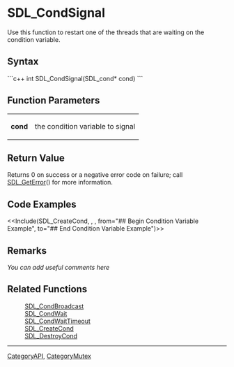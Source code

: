 
= SDL_CondSignal =
Use this function to restart one of the threads that are waiting on the condition variable.


== Syntax ==
```c++
int SDL_CondSignal(SDL_cond* cond)
```

== Function Parameters ==
{|
|'''cond'''
|the condition variable to signal
|}

== Return Value ==
Returns 0 on success or a negative error code on failure; call [[SDL_GetError]]() for more information.

== Code Examples ==
<<Include(SDL_CreateCond, , , from="## Begin Condition Variable Example", to="## End Condition Variable Example")>>

== Remarks ==
''You can add useful comments here''

== Related Functions ==
:[[SDL_CondBroadcast]]
:[[SDL_CondWait]]
:[[SDL_CondWaitTimeout]]
:[[SDL_CreateCond]]
:[[SDL_DestroyCond]]

----
[[CategoryAPI]], [[CategoryMutex]]
